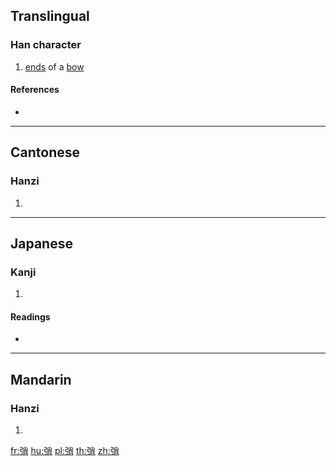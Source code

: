 ==Translingual==

===Han character===
{{Han char|rn=57|rad=弓|as=07|sn=10|four=19227|canj=NFB|ids=⿰弓肖}}

# [[end]]s of a [[bow]]

====References====
* {{Han ref|kx=0358.220|dkj=09789|dj=0675.140|hdz=20996.100|uh=5F30|ud=24368|bh=D17A|bd=53626}}

----

==Cantonese==

===Hanzi===
{{yue-hanzi|jyut=[[saau1]]|y=saau1}}

# {{defn|lang=yue|sort=弓07}}

----

==Japanese==

===Kanji===
{{ja-kanji|grade=|rs=弓07}}

# {{defn|lang=ja|sort=弓07}}

====Readings====
* {{ja-readings|on=[[そう]] (sō), [[しょう]] (shō)|kun=[[ゆはず]] (yuhazu)}}

----

==Mandarin==

===Hanzi===
{{cmn-hanzi|pin=[[shāo]] ([[shao1]])|wg=shao<sup>1</sup>}}

# {{defn|lang=cmn|sort=弓07}}

[[fr:弰]]
[[hu:弰]]
[[pl:弰]]
[[th:弰]]
[[zh:弰]]